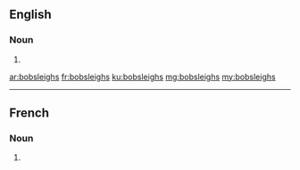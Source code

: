 ==English==

===Noun===
{{head|en|noun plural form}}

# {{plural of|bobsleigh|lang=en}}

[[ar:bobsleighs]]
[[fr:bobsleighs]]
[[ku:bobsleighs]]
[[mg:bobsleighs]]
[[my:bobsleighs]]

----

==French==

===Noun===
{{head|fr|noun plural form|g=f}}

# {{plural of|bobsleigh|lang=fr}}
{{rfc-auto}}